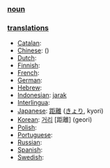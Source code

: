 === [[noun]] ===

=== [[translation]]s ===

*[[Catalan]]: [[]] '' ''
*[[Chinese]]: [[]] ()
*[[Dutch]]: [[]] '' ''
*[[Finnish]]: [[]]
*[[French]]: [[]] '' ''
*[[German]]: [[]] '' ''
*[[Hebrew]]: [[]] '' ''
*[[Indonesian]]: [[jarak]]
*[[Interlingua]]: [[]]
*[[Japanese]]: [[距離]] ([[きょり]], kyori)
*[[Korean]]: [[거리]] [距離] (geori)
*[[Polish]]: [[]]
*[[Portuguese]]: [[]] '' ''
*[[Russian]]: [[]]
*[[Spanish]]: [[]] '' ''
*[[Swedish]]: [[]] '' ''
